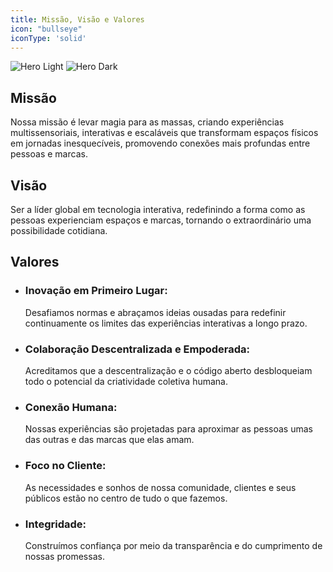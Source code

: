 ```yaml
---
title: Missão, Visão e Valores
icon: "bullseye"
iconType: 'solid'
---
```


<img
  className="block dark:hidden"
  src="/images/get-started/pt-br/built_to_last_light.png"
  alt="Hero Light"
/>
<img
  className="hidden dark:block"
  src="/images/get-started/pt-br/built_to_last_dark.png"
  alt="Hero Dark"
/>

## Missão

Nossa missão é levar magia para as massas, criando experiências multissensoriais, interativas e escaláveis que transformam espaços físicos em jornadas inesquecíveis, promovendo conexões mais profundas entre pessoas e marcas.

## Visão

Ser a líder global em tecnologia interativa, redefinindo a forma como as pessoas experienciam espaços e marcas, tornando o extraordinário uma possibilidade cotidiana.

## Valores

- ### Inovação em Primeiro Lugar:
  Desafiamos normas e abraçamos ideias ousadas para redefinir continuamente os limites das experiências interativas a longo prazo.

- ### Colaboração Descentralizada e Empoderada:
  Acreditamos que a descentralização e o código aberto desbloqueiam todo o potencial da criatividade coletiva humana.

- ### Conexão Humana:
  Nossas experiências são projetadas para aproximar as pessoas umas das outras e das marcas que elas amam.

- ### Foco no Cliente:
  As necessidades e sonhos de nossa comunidade, clientes e seus públicos estão no centro de tudo o que fazemos.

- ### Integridade:
  Construímos confiança por meio da transparência e do cumprimento de nossas promessas.
